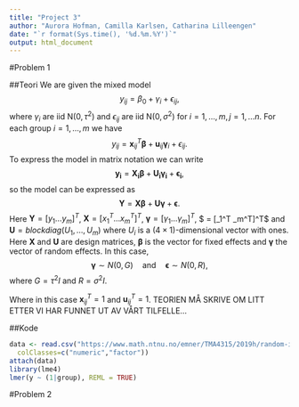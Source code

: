 ```yaml
---
title: "Project 3"
author: "Aurora Hofman, Camilla Karlsen, Catharina Lilleengen"
date: "`r format(Sys.time(), '%d.%m.%Y')`"
output: html_document
---
```


#Problem 1 

##Teori
We are given the mixed model 
$$
  y_{ij} = \beta_0 + \gamma_i + \epsilon_{ij}, 
$$
where $\gamma_i$ are iid N$(0,\tau^2)$ and $\epsilon_{ij}$ are  iid N$(0,\sigma^2)$ for $i = 1,\ldots,m,  j = 1,\ldots n$. For each group $i = 1,\ldots,m$ we have 
$$
   y_{ij} = \boldsymbol{x}_{ij}^T\boldsymbol{\beta} + \boldsymbol{u}_{ij}\boldsymbol{\gamma}_i + \epsilon_{ij}. 
$$
To express the model in matrix notation we can write
$$
  \boldsymbol{y_i} = \boldsymbol{X_i}\boldsymbol{\beta} + \boldsymbol{U_i}\boldsymbol{\gamma_i} + \boldsymbol{\epsilon_i}, 
$$
so the model can be expressed as 
$$
  \boldsymbol{Y} = \boldsymbol{X}\boldsymbol{\beta} + \boldsymbol{U}\boldsymbol{\gamma} + \boldsymbol{\epsilon}.
$$
Here $\boldsymbol{Y} = [y_1 \ldots y_m]^T$, $\boldsymbol{X} = [x_1^T \ldots x_m^T]^T$, $\boldsymbol{\gamma} = [\gamma_1 \ldots \gamma_m]^T$, $ \boldsymbol{\epsilon}= [\epsilon_1^T \ldots \epsilon_m^T]^T$ and $\boldsymbol{U} = blockdiag(U_1, \ldots , U_m)$ where $U_i$ is a $(4\times 1)$-dimensional vector with ones. 
Here $\boldsymbol{X}$ and $\boldsymbol{U}$ are design matrices, $\boldsymbol{\beta}$ is the vector for fixed effects and $\boldsymbol{\gamma}$ the vector of random effects. In this case, 
$$
  \boldsymbol{\gamma} \sim N(0,G) \quad \textrm{and} \quad \boldsymbol{\epsilon} \sim N(0,R),  
$$
where $G = \tau^2I$ and $R = \sigma^2I$. 

Where in this case $\boldsymbol{x}_{ij}^T = 1$ and $\boldsymbol{u}_{ij}^T = 1$.
TEORIEN MÅ SKRIVE OM LITT ETTER VI HAR FUNNET UT AV VÅRT TILFELLE...
   
##Kode

```r
data <- read.csv("https://www.math.ntnu.no/emner/TMA4315/2019h/random-intercept.csv",
  colClasses=c("numeric","factor"))
attach(data)
library(lme4)
lmer(y ~ (1|group), REML = TRUE)

```

#Problem 2